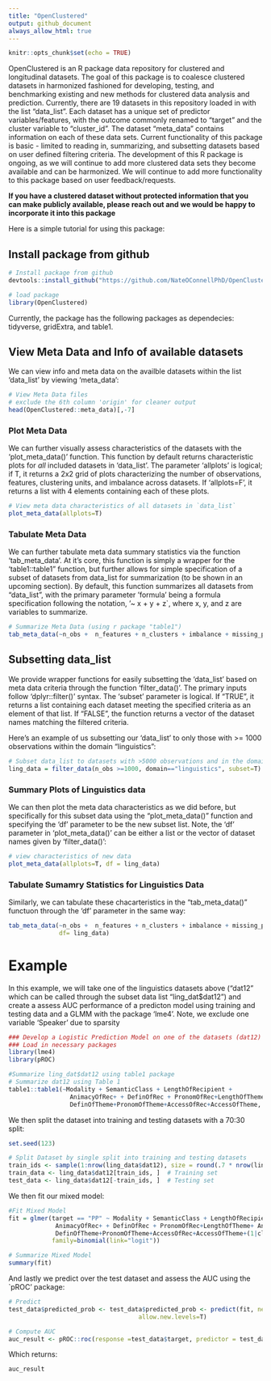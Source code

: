 ```yaml
---
title: "OpenClustered"
output: github_document
always_allow_html: true
---
```


```r
knitr::opts_chunk$set(echo = TRUE)
```

OpenClustered is an R package data repository for clustered and longitudinal datasets. The goal of this package is to coalesce clustered datasets in harmonized fashioned for developing, testing, and benchmarking existing and new methods for clustered data analysis and prediction. Currently, there are 19 datasets in this repository loaded in with the list "data_list". Each dataset has a unique set of predictor variables/features, with the outcome commonly renamed to "target" and the cluster variable to "cluster_id". The dataset "meta_data" contains information on each of these data sets. Current functionality of this package is basic - limited to reading in, summarizing, and subsetting datasets based on user defined filtering criteria. The development of this R package is ongoing, as we will continue to add more clustered data sets they become available and can be harmonized. We will continue to add more functionality to this package based on user feedback/requests. 

**If you have a clustered dataset without protected information that you can make publicly available, please reach out and we would be happy to incorporate it into this package**

Here is a simple tutorial for using this package: 

## Install package from github

```r
# Install package from github
devtools::install_github("https://github.com/NateOConnellPhD/OpenClustered")

# load package
library(OpenClustered)
```

Currently, the package has the following packages as dependecies: tidyverse, gridExtra, and table1. 

## View Meta Data and Info of available datasets

We can view info and meta data on the availble datasets within the list 'data_list' by viewing 'meta_data':

```r
# View Meta Data files
# exclude the 6th column 'origin' for cleaner output
head(OpenClustered::meta_data)[,-7]
```

### Plot Meta Data

We can further visually assess characteristics of the datasets with the 'plot_meta_data()' function. This function by default returns characteristic plots for *all* included datasets in 'data_list'. The parameter 'allplots' is logical; if T, it returns a 2x2 grid of plots characterizing the number of observations, features, clustering units, and imbalance across datasets. If 'allplots=F', it returns a list with 4 elements containing each of these plots. 

```r
# View meta data characteristics of all datasets in `data_list`
plot_meta_data(allplots=T)
```


### Tabulate Meta Data

We can further tabulate meta data summary statistics via the function 'tab_meta_data'. At it's core, this function is simply a wrapper for the 'table1::table1" function, but further allows for simple specification of a subset of datasets from data_list for summarization (to be shown in an upcoming section). By default, this function summarizes all datasets from "data_list", with the primary parameter 'formula' being a formula specification following the notation, '~ x + y + z`, where x, y, and z are variables to summarize.


```r
# Summarize Meta Data (using r package "table1")
tab_meta_data(~n_obs +  n_features + n_clusters + imbalance + missing_percent)

```

## Subsetting data_list 

We provide wrapper functions for easily subsetting the 'data_list' based on meta data criteria through the function 'filter_data()'. The primary inputs follow 'dplyr::filter()' syntax. The 'subset' parameter is logical. If "TRUE", it returns a list containing each dataset meeting the specified criteria as an element of that list. If "FALSE", the function returns a vector of the dataset names matching the filtered criteria. 

Here's an example of us subsetting our 'data_list' to only those with >= 1000 observations within the domain "linguistics":

```r
# Subset data_list to datasets with >5000 observations and in the domain of 'linguistics'
ling_data = filter_data(n_obs >=1000, domain=="linguistics", subset=T)
```

### Summary Plots of Linguistics data

We can then plot the meta data characteristics as we did before, but specifically for this subset data using the "plot_meta_data()" function and specifying the 'df' parameter to be the new subset list. Note, the 'df' parameter in 'plot_meta_data()' can be either a list or the vector of dataset names given by 'filter_data()':

```r
# view characteristics of new data
plot_meta_data(allplots=T, df = ling_data)
```

### Tabulate Sumamry Statistics for Linguistics Data

Similarly, we can tabulate these chacarteristics in the "tab_meta_data()" functuon through the 'df' parameter in the same way: 

```r
tab_meta_data(~n_obs +  n_features + n_clusters + imbalance + missing_percent,
              df= ling_data)
```

# Example 

In this example, we will take one of the linguistics datasets above ("dat12" which can be called through the subset data list "ling_dat$dat12") and create a assess AUC performance of a predicton model using training and testing data and a GLMM with the package 'lme4'. Note, we exclude one variable 'Speaker' due to sparsity

```r
### Develop a Logistic Prediction Model on one of the datasets (dat12) in Linguistics 
### Load in necessary packages
library(lme4)
library(pROC)

#Summarize ling_dat$dat12 using table1 package
# Summarize dat12 using Table 1
table1::table1(~Modality + SemanticClass + LengthOfRecipient + 
                 AnimacyOfRec+ + DefinOfRec + PronomOfRec+LengthOfTheme+ AnimacyOfTheme+
                 DefinOfTheme+PronomOfTheme+AccessOfRec+AccessOfTheme, data=ling_data$dat12)
```

We then split the dataset into training and testing datasets with a 70:30 split:

```r
set.seed(123)

# Split Dataset by single split into training and testing datasets
train_ids <- sample(1:nrow(ling_data$dat12), size = round(.7 * nrow(ling_data$dat12)))
train_data <- ling_data$dat12[train_ids, ]  # Training set
test_data <- ling_data$dat12[-train_ids, ]  # Testing set
```

We then fit our mixed model:

```r
#Fit Mixed Model
fit = glmer(target == "PP" ~ Modality + SemanticClass + LengthOfRecipient + 
             AnimacyOfRec+ + DefinOfRec + PronomOfRec+LengthOfTheme+ AnimacyOfTheme+
             DefinOfTheme+PronomOfTheme+AccessOfRec+AccessOfTheme+(1|cluster_id), data=train_data,
            family=binomial(link="logit"))

# Summarize Mixed Model
summary(fit)
```

And lastly we predict over the test dataset and assess the AUC using the `pROC' package:

```r
# Predict 
test_data$predicted_prob <- test_data$predicted_prob <- predict(fit, newdata = test_data, type = "response",
                                    allow.new.levels=T)

# Compute AUC
auc_result <- pROC::roc(response =test_data$target, predictor = test_data$predicted_prob)
```

Which returns: 

```r
auc_result
```
